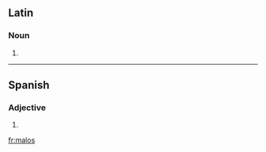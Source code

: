 ==Latin==

===Noun===
{{la-noun-form|mālōs}}

# {{inflection of|malus|mālus|acc|p|lang=la}}

----

==Spanish==

===Adjective===
{{infl|es|adjective form|g=m|g2=p}}

# {{plural of|[[malo]]|lang=Spanish|nocat=1}}

[[fr:malos]]
